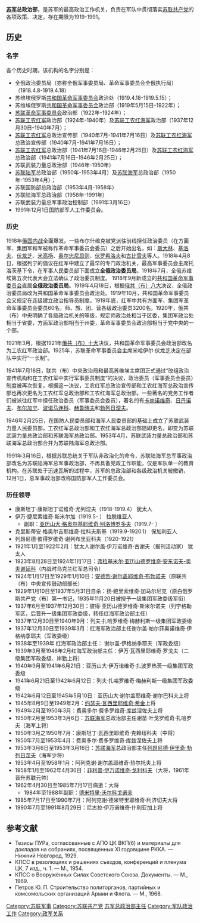 {{no footnotes|time=2015-11-29T09:28:02+00:00}}
{{otheruse|总政治部}}
'''[[苏军|苏军]]总政治部'''，是苏军的最高政治工作机关，负责在军队中贯彻落实[[苏联共产党|苏联共产党]]的各项政策、决定，存在期限为1919-1991。

==历史==
===名字===
各个历史时期，该机构的名字分别是：
*全俄政治委员局（亦称全俄军事委员局、革命军事委员会全俄执行局）（1918.4.8-1919.4.18）
*苏维埃俄罗斯[[共和国革命军事委员会|共和国革命军事委员会]]政治处（1919.4.18-1919.5.15）；
*苏维埃俄罗斯[[共和国革命军事委员会|共和国革命军事委员会]]政治部（1919年5月15日-1922年）； 
*[[苏联革命军事委员会|苏联革命军事委员会]]政治部（1922年-1924年）；   
*[[苏联工农红军|苏联工农红军]]政治部（1924年-1940年）及[[苏联工农红海军|苏联工农红海军]]政治部（1937年12月30日-1940年7月）；
*[[苏联工农红军|苏联工农红军]]总政治宣传部（1940年7月-1941年7月16日）及[[苏联工农红海军|苏联工农红海军]]总政治宣传部（1940年7月-1941年7月16日）；
*[[苏联工农红军|苏联工农红军]]总政治部（1941年7月16日-1946年2月25日）及[[苏联工农红海军|苏联工农红海军]]总政治部（1941年7月16日-1946年2月25日）； 
*苏联武装力量总政治部（1946年-1950年） 
*[[苏联陆军|苏联陆军]]总政治部（1950年-1953年4月）及[[苏联海军|苏联海军]]总政治部（1950年-1953年4月）； 
*苏联国防部总政治部（1953年4月-1958年）
*苏联陆海军总政治部（1958年-1991年）
*苏联武装力量总军事政治控制部（1991年3月16日）
*1991年12月1日国防部军人工作委员会。

===历史===
1918年[[俄国内战|俄国内战]]全面爆发。一些布尔什维克被党派往前线担任政治委员（在方面军、集团军和军被称作革命军事委员会委员）之后开始出名，如：[[斯大林|斯大林]]、[[基洛夫|基洛夫]]、[[伏龙芝|伏龙芝]]、[[米高扬|米高扬]]、[[奥尔忠尼启则|奥尔忠尼启则]]、[[伏罗希洛夫|伏罗希洛夫]]和[[尼古拉·古比雪夫|古比雪夫]]等人。1918年4月8日，根据列宁的倡议在红军中建立了最早的专门政治机关，最高军事委员会主席托洛茨基下令，在军事人民委员部下面成立'''全俄政治委员局'''。1918年7月，全俄苏维埃第五次代表大会立法确认了政治委员制度。 1918年9月新成立的[[共和国革命军事委员会|共和国革命军事委员会]]直属'''全俄政治委员局'''。1919年4月18日，根据[[俄共（布）八大|俄共（布）八大]]决议，全俄政治委员局改为共和国革命军事委员会政治处。1919年10月，共和国革命军事委员会又规定在连级建立政治指导员制度。1919年底，红军中共有方面军、集团军革命军事委员会委员60名，师、旅、团、营各级政治委员3200名。1920年，俄共（布）中央明确了各级政治机关的等级，规定师政治处相当于区委，集团军政治处相当于省委，方面军政治部相当于州委，革命军事委员会政治部相当于党中央的一个部。 
  
1921年3月，根据1921年[[俄共（布）十大|俄共（布）十大]]决议，共和国革命军事委员会政治部改名为工农红军政治部。1925年，苏联革命军事委员会主席米哈伊尔·伏龙芝决定在部队中实行“一长制”。  
 
1941年7月16日，联共（布）中央政治局和最高苏维埃主席团正式通过“改组政治宣传机构和在工农红军中实行军事委员制度“的决议，政治委员（军事委员会委员）制度被再次恢复，根据这一决议，工农红军总政治宣传部和工农红海军总政治宣传部也再次更名为工农红军总政治部和工农红海军总政治部。一些著名的党务工作者们被派往红军中担任政治委员（军事委员会委员），著名的有[[卡冈诺维奇|卡岗诺维奇]]、[[日丹诺夫|日丹诺夫]]、[[布尔加宁|布尔加宁]]、[[波诺马连科|波诺马连科]]、[[赫鲁晓夫|赫鲁晓夫]]和[[勃列日涅夫|勃列日涅夫]]。
 
1946年2月25日，在国防人民委员部和海军人民委员部的基础上成立了苏联武装力量人民委员部，工农红军总政治部和工农红海军总政治部随即更名，即变为苏联武装力量总政治部和苏联海军总政治部。1953年4月，苏联武装力量总政治部和苏联海军总政治部合并为苏联陆海军总政治部。
 
1991年3月16日，根据苏联总统关于军队非政治化的命令，苏联陆海军总军事政治部改名为苏联陆海军总军事政治部，不再具备党政工作职能，仅是军队单一的教育机构。在苏联处于迅速瓦解的过程中，苏军的总政治部和各级政治机关被撤销，12月1日，总军事政治部改称国防部军人工作委员会。

===历任领导===
*康斯坦丁·康斯坦丁诺维奇·尤列涅夫（1918-1919.4） 犹太人
*伊万·捷尼索维奇·斯米尔加（1919.5- ） 拉脱维亚人
**副职：[[亚历山大·格奥尔基耶维奇·别洛博罗多夫|亚历山大·格奥尔基耶维奇·别洛博罗多夫]]（1919.7- ） 
*克里斯蒂安·格奥尔吉耶维奇·拉科夫斯基（1919.9-1920.1） 保加利亚人
*列昂尼德·彼得罗维奇·谢列布里亚科夫（1920-1921）
*1921年1月至1922年2月：犹太人谢尔盖·伊万诺维奇·古谢夫（报刊活动家） 犹太人
*1923年8月28日至1924年1月17日：[[弗拉基米尔·亚历山德罗维奇·安东诺夫-奥夫谢延科|弗拉基米尔·亚历山德罗维奇·安东诺夫-奥夫谢延科]]（内战时乌克兰红军总司令）  
*1924年1月17日至1929年1月10日：[[安德烈·谢尔盖耶维奇·布勃诺夫|安德烈·谢尔盖耶维奇·布勃诺夫]]（原联共（布）中央宣传鼓动部部长） 
*1929年1月10日至1937年5月31日自杀：扬·鲍里索维奇·加马尔尼克（原白俄罗斯共产党（布）第一书记，1935年11月20日被授予一级集团军政委级军衔）
*1937年6月至1937年12月30日：彼得·亚历山德罗维奇·斯米尔诺夫（列宁格勒军区，后晋升一级集团军政委级，转任红海军政治部主任）
*1937年12月30日至1940年9月：列夫·扎哈罗维奇·梅赫利斯一级集团军政委级
*1937年12月30日至1939年3月：红海军政治部主任谢尔盖·帕尔菲奥诺维奇·伊格纳季耶夫（军政委级）
*1938年至1939年  红海军政治部主任： 谢尔盖·伊格纳季耶夫（军政委级）
*1939年3月至1946年2月红海军政治部主任：伊万·瓦西里耶维奇·罗戈夫（二级集团军政委级、岸勤上将）
*1940年9月至1941年6月21日：亚历山大·伊万诺维奇·扎波罗热茨一级集团军政委级
*1941年6月21日至1942年6月12日：列夫·扎哈罗维奇·梅赫利斯一级集团军政委级 
*1942年6月12日至1945年5月10日：亚历山大·谢尔盖耶维奇·谢尔巴科夫上将
*1945年8月9日至1949年2月：[[约瑟夫·瓦西里耶维奇·希金|约瑟夫·瓦西里耶维奇·希金]]上将
*1949年2月至1950年3月：费奥多尔·费多罗维奇·库兹涅佐夫上将
*1950年2月至1953年3月6日：[[苏联海军|苏联海军]]总政治部主任谢苗·叶戈罗维奇·扎哈罗夫（海军上将）
*1950年3月之1950年7月：康斯坦丁·瓦西里耶维奇·克赖纽科夫（中将）
*1950年7月至1953年4月：费奥多尔·费多罗维奇·库兹涅佐夫上将
*1953年3月6日至1953年3月16日：[[苏联海军|苏联海军]]总政治部主任[[列昂尼德·勃列日涅夫|列昂尼德·伊里奇·勃列日涅夫]]（海军少将）
*1953年4月至1958年1月：阿列克谢·谢尔盖耶维奇·热尔托夫上将
*1958年1月至1962年4月30日：[[菲利普·戈利科夫|菲利普·伊万诺维奇·戈利科夫]]（大将，1961年晋升苏联元帅） 
*1962年4月30日至1985年7月17日病逝：{{le|阿列克谢·阿列克谢耶维奇·叶皮谢夫|Alexei Yepishev}}大将
**1984年至1988年副职：[[德米特里·沃尔科戈诺夫|德米特里·沃尔科戈诺夫]]
*1985年7月17日至1990年7月：阿列克谢·德米特里耶维奇·利济切夫大将
*1990年7月至1991年8月29日：尼古拉·伊万诺维奇·什利亚加上将

==参考文献==
*Тезисы ПУРа, согласованные с АПО ЦК ВКП(б) и материалы для докладов на собраниях, посвященных XI годовщине РККА. — Нижний Новгород, 1929.
*КПСС в резолюциях и решениях съездов, конференций и пленума ЦК, 7 изд., ч. 1. — М., 1954.
*КПСС о Вооружённых Силах Советского Союза. Документы. — М., 1969.
*Петров Ю. П. Строительство политорганов, партийных и комсомольских организаций Армии и Флота. — М., 1968.
<references/>
[[Category:苏联军事|Category:苏联军事]]
[[Category:苏联共产党|Category:苏联共产党]]
[[Category:苏军总政治部主任|]]
[[Category:军队政治工作|Category:军队政治工作]]
[[Category:政军关系|Category:政军关系]]